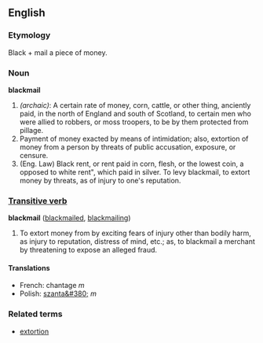 ==English==

===Etymology===
Black + mail a piece of money.

===Noun===
'''blackmail'''
#''(archaic)'': A certain rate of money, corn, cattle, or other thing, anciently paid, in the north of England and south of Scotland, to certain men who were allied to robbers, or moss troopers, to be by them protected from pillage.
#Payment of money exacted by means of intimidation; also, extortion of money from a person by threats of public accusation, exposure, or censure.
#(Eng. Law) Black rent, or rent paid in corn, flesh, or the lowest coin, a opposed to white rent", which paid in silver. To levy blackmail, to extort money by threats, as of injury to one's reputation. 

===[[Transitive verb]]===
'''blackmail''' ([[blackmailed]], [[blackmailing]])
#To extort money from by exciting fears of injury other than bodily harm, as injury to reputation, distress of mind, etc.; as, to blackmail a merchant by threatening to expose an alleged fraud.

====Translations====
*French: chantage ''m''
*Polish: [[szanta&#380;]] ''m''

===Related terms===
*[[extortion]]